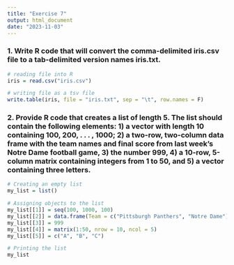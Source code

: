 ```yaml
---
title: "Exercise 7"
output: html_document
date: "2023-11-03"
---
```


### 1. Write R code that will convert the comma-delimited iris.csv file to a tab-delimited version names iris.txt.

```r
# reading file into R
iris = read.csv("iris.csv")

# writing file as a tsv file
write.table(iris, file = "iris.txt", sep = "\t", row.names = F)
```


### 2. Provide R code that creates a list of length 5. The list should contain the following elements: 1) a vector with length 10 containing 100, 200, . . . , 1000; 2) a two-row, two-column data frame with the team names and final score from last week’s Notre Dame football game, 3) the number 999, 4) a 10-row, 5-column matrix containing integers from 1 to 50, and 5) a vector containing three letters.

```r
# Creating an empty list
my_list = list()

# Assigning objects to the list
my_list[[1]] = seq(100, 1000, 100)
my_list[[2]] = data.frame(Team = c("Pittsburgh Panthers", "Notre Dame"), Score = c(7, 58))
my_list[[3]] = 999
my_list[[4]] = matrix(1:50, nrow = 10, ncol = 5)
my_list[[5]] = c("A", "B", "C")

# Printing the list
my_list
```

